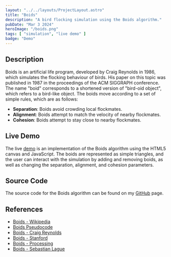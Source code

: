 ```yaml
---
layout: "../../layouts/ProjectLayout.astro"
title: "Boids"
description: "A bird flocking simulation using the Boids algorithm."
pubDate: "Mar 3 2024"
heroImage: "/boids.png"
tags: [ "simulation", "live demo" ]
badge: "Demo"
---
```


## Description 

Boids is an artificial life program, developed by Craig Reynolds in 1986, which simulates the flocking behaviour of birds. His paper on this topic was published in 1987 in the proceedings of the ACM SIGGRAPH conference. The name "boid" corresponds to a shortened version of "bird-oid object", which refers to a bird-like object. The boids move according to a set of simple rules, which are as follows:

- **Separation**: Boids avoid crowding local flockmates.
- **Alignment**: Boids attempt to match the velocity of nearby flockmates.
- **Cohesion**: Boids attempt to stay close to nearby flockmates.

## Live Demo

The live <a href="/demos/boidsdemo">demo</a> is an implementation of the Boids algorithm using the HTML5 canvas and JavaScript. The boids are represented as simple triangles, and the user can interact with the simulation by adding and removing boids, as well as changing the separation, alignment, and cohesion parameters.

## Source Code

The source code for the Boids algorithm can be found on my <a href="">GitHub</a> page.

## References

- [Boids - Wikipedia](https://en.wikipedia.org/wiki/Boids)
- [Boids Pseudocode](http://www.kfish.org/boids/pseudocode.html)
- [Boids - Craig Reynolds](http://www.red3d.com/cwr/boids/)
- [Boids - Stanford](https://cs.stanford.edu/people/eroberts/courses/soco/projects/2008-09/modeling-natural-systems/boids.html)
- [Boids - Processing](https://processing.org/examples/flocking.html)
- [Boids - Sebastian Lague](https://www.youtube.com/watch?v=bqtqltqcQhw)